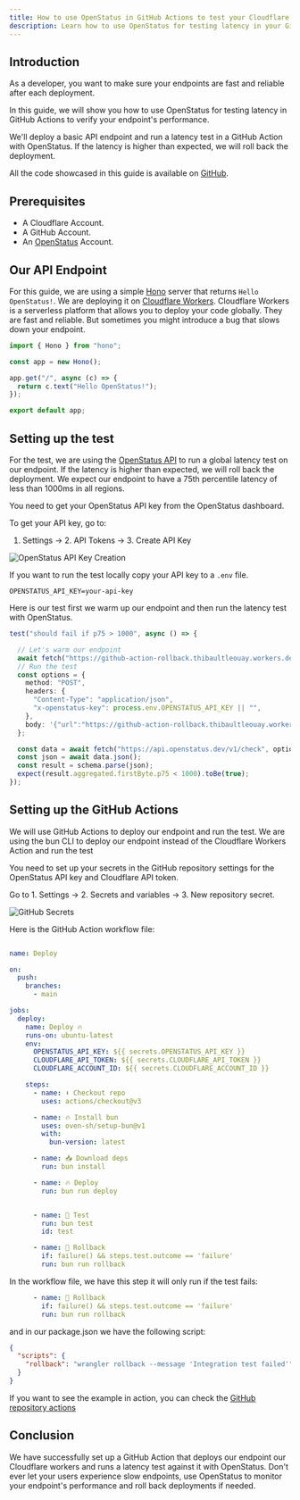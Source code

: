 ```yaml
---
title: How to use OpenStatus in GitHub Actions to test your Cloudflare Workers latency.
description: Learn how to use OpenStatus for testing latency in your GitHub Actions to verify your Cloudflare Workers' performance.
---
```


## Introduction

As a developer, you want to make sure your endpoints are fast and reliable after each deployment.

In this guide, we will show you how to use OpenStatus for testing latency in GitHub Actions to verify your endpoint's performance.

 We'll deploy a basic API endpoint and run a latency test in a GitHub Action with OpenStatus. If the latency is higher than expected, we will roll back the deployment.

All the code showcased in this guide is available on [GitHub](https://github.com/openstatusHQ/github-action-rollback).


## Prerequisites

- A Cloudflare Account.
- A GitHub Account.
- An [OpenStatus](https://www.openstatus.dev) Account.


## Our API Endpoint

For this guide, we are using a simple [Hono](https://www.hono.dev) server that returns `Hello OpenStatus!`.
We are deploying it on [Cloudflare Workers](https://workers.cloudflare.com/). Cloudflare Workers is a serverless platform that allows you to deploy your code globally. They are fast and reliable. But sometimes you might introduce a bug that slows down your endpoint.


```typescript
import { Hono } from "hono";

const app = new Hono();

app.get("/", async (c) => {
  return c.text("Hello OpenStatus!");
});

export default app;
```


## Setting up the test

For the test, we are using the [OpenStatus API](https://docs.openstatus.dev/api-reference/check/post-check) to run a global latency test on our endpoint.
If the latency is higher than expected, we will roll back the deployment.
We expect our endpoint to have a 75th percentile latency of less than 1000ms in all regions.

You need to get your OpenStatus API key from the OpenStatus dashboard.

To get your API key, go to:

1. Settings -> 2. API Tokens -> 3. Create API Key

<Frame caption="GitHub Settings">
  <img
    src="/images/guides/latency-ci-integration-test/openstatus-api-token.png"
    alt="OpenStatus API Key Creation"
  />
</Frame>

If you want to run the test locally copy your API key to a `.env` file.

```env
OPENSTATUS_API_KEY=your-api-key
```

Here is our test first we warm up our endpoint and then run the latency test with OpenStatus.



```typescript
test("should fail if p75 > 1000", async () => {

  // Let's warm our endpoint
  await fetch("https://github-action-rollback.thibaultleouay.workers.dev/");
  // Run the test
  const options = {
    method: "POST",
    headers: {
      "Content-Type": "application/json",
      "x-openstatus-key": process.env.OPENSTATUS_API_KEY || "",
    },
    body: '{"url":"https://github-action-rollback.thibaultleouay.workers.dev/","method":"GET","regions":["ams","iad","gru","hkg","jnb","syd"],"runCount":2,"aggregated":true}',
  };

  const data = await fetch("https://api.openstatus.dev/v1/check", options);
  const json = await data.json();
  const result = schema.parse(json);
  expect(result.aggregated.firstByte.p75 < 1000).toBe(true);
});
```

## Setting up the GitHub Actions

We will use GitHub Actions to deploy our endpoint and run the test.
We are using the bun CLI to deploy our endpoint instead of the Cloudflare Workers Action and run the test

You need to set up your secrets in the GitHub repository settings for the OpenStatus API key and Cloudflare API token.

Go to 1. Settings -> 2. Secrets and variables  -> 3. New repository secret.


<Frame caption="GitHub Settings">
  <img
    src="/images/guides/latency-ci-integration-test/github-api-token.png"
    alt="GitHub Secrets"
  />
</Frame>



Here is the GitHub Action workflow file:

```yaml

name: Deploy

on:
  push:
    branches:
      - main

jobs:
  deploy:
    name: Deploy 🔥
    runs-on: ubuntu-latest
    env:
      OPENSTATUS_API_KEY: ${{ secrets.OPENSTATUS_API_KEY }}
      CLOUDFLARE_API_TOKEN: ${{ secrets.CLOUDFLARE_API_TOKEN }}
      CLOUDFLARE_ACCOUNT_ID: ${{ secrets.CLOUDFLARE_ACCOUNT_ID }}

    steps:
      - name: ⬇️ Checkout repo
        uses: actions/checkout@v3

      - name: 🔥 Install bun
        uses: oven-sh/setup-bun@v1
        with:
          bun-version: latest

      - name: 📥 Download deps
        run: bun install

      - name: 🔥 Deploy
        run: bun run deploy


      - name: 🧪 Test
        run: bun test
        id: test

      - name: 🚀 Rollback
        if: failure() && steps.test.outcome == 'failure'
        run: bun run rollback
```

In the workflow file, we have this step it will only run if the test fails:

```yaml
      - name: 🚀 Rollback
        if: failure() && steps.test.outcome == 'failure'
        run: bun run rollback
```

and in our package.json we have the following script:

```json
{
  "scripts": {
    "rollback": "wrangler rollback --message 'Integration test failed'"
  }
}
```

If you want to see the example in action, you can check the [GitHub repository actions](https://github.com/openstatusHQ/github-action-rollback/actions)


## Conclusion

We have successfully set up a GitHub Action that deploys our endpoint our Cloudflare workers and runs a latency test against it with OpenStatus.
Don't ever let your users experience slow endpoints, use OpenStatus to monitor your endpoint's performance and roll back deployments if needed.